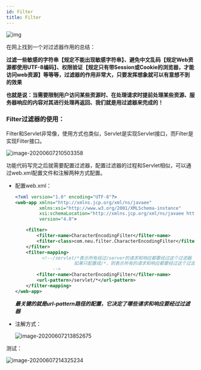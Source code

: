 ```yaml
---
id: Filter
title: Filter
---
```


![img](https://upyun.shiguangping.com/imgs/20200607205743.png)



在网上找到一个对过滤器作用的总结：

**过滤一些敏感的字符串【规定不能出现敏感字符串】、避免中文乱码【规定Web资源都使用UTF-8编码】、权限验证【规定只有带Session或Cookie的浏览器，才能访问web资源】等等等，过滤器的作用非常大，只要发挥想象就可以有意想不到的效果**

**也就是说：当需要限制用户访问某些资源时、在处理请求时提前处理某些资源、服务器响应的内容对其进行处理再返回、我们就是用过滤器来完成的！**



### Filter过滤器的使用：

Filter和Servlet非常像，使用方式也类似，Servlet是实现Servlet接口，而Filter是实现Filter接口。

![image-20200607210503358](https://upyun.shiguangping.com/imgs/20200607210503.png)



功能代码写完之后就需要配置过滤器，配置过滤器的过程和Servlet相似，可以通过web.xml配置文件和注解两种方式配置。

- 配置web.xml：

  ```xml
  <?xml version="1.0" encoding="UTF-8"?>
  <web-app xmlns="http://xmlns.jcp.org/xml/ns/javaee"
           xmlns:xsi="http://www.w3.org/2001/XMLSchema-instance"
           xsi:schemaLocation="http://xmlns.jcp.org/xml/ns/javaee http://xmlns.jcp.org/xml/ns/javaee/web-app_4_0.xsd"
           version="4.0">
  
      <filter>
          <filter-name>CharacterEncodingFilter</filter-name>
          <filter-class>com.neu.filter.CharacterEncodingFilter</filter-class>
      </filter>
      <filter-mapping>
        	<!--/servlet/*表示所有经过/server的请求和响应都要经过这个过滤器
  						如果只配置成/*，则表示所有的请求和响应都要经过这个过滤器	
  				-->
          <filter-name>CharacterEncodingFilter</filter-name>
          <url-pattern>/servlet/*</url-pattern>
      </filter-mapping>
  </web-app>
  ```

  ***最关键的就是url-pattern路径的配置，它决定了哪些请求和响应要经过过滤器***

- 注解方式：

  ![image-20200607213852675](https://upyun.shiguangping.com/imgs/20200607213852.png)



测试：

![image-20200607214325234](https://upyun.shiguangping.com/imgs/20200607214325.png)